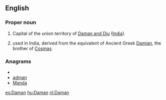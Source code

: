==English==

===Proper noun===
{{en-proper noun}}

# Capital of the union territory of [[Daman and Diu]] ([[India]]).
# {{given name|male|from=Sanskrit}} used in India, derived from the {{etyl|sa}} equivalent of Ancient Greek [[Damian]], the brother of [[Cosmas]].

===Anagrams===
* {{alphagram|aadmn}}
* [[adman#English|adman]]
* [[Manda#English|Manda]]


[[es:Daman]]
[[hu:Daman]]
[[nl:Daman]]